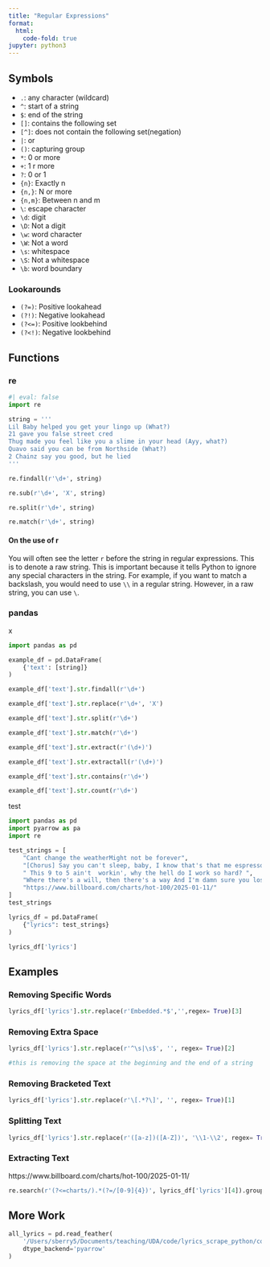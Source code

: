```yaml
---
title: "Regular Expressions"
format:
  html:
    code-fold: true
jupyter: python3
---
```


## Symbols

- `.`: any character (wildcard)
- `^`: start of a string 
- `$`: end of the string 
- `[]`: contains the following set
- `[^]`: does not contain the following set(negation) 
- `|`: or
- `()`: capturing group
- `*`: 0 or more 
- `+`: 1 r more 
- `?`: 0 or 1 
- `{n}`: Exactly n
- `{n,}`: N or more
- `{n,m}`: Between n and m 
- `\`: escape character 
- `\d`: digit
- `\D`: Not a digit
- `\w`: word character
- `\W`: Not a word
- `\s`: whitespace
- `\S`: Not a whitespace
- `\b`: word boundary 


### Lookarounds

- `(?=)`: Positive lookahead
- `(?!)`: Negative lookahead
- `(?<=)`: Positive lookbehind
- `(?<!)`: Negative lookbehind


## Functions

### re

```python
#| eval: false
import re

string = '''
Lil Baby helped you get your lingo up (What?)
21 gave you false street cred
Thug made you feel like you a slime in your head (Ayy, what?)
Quavo said you can be from Northside (What?)
2 Chainz say you good, but he lied
'''

re.findall(r'\d+', string) 

re.sub(r'\d+', 'X', string)

re.split(r'\d+', string)

re.match(r'\d+', string)
```

#### On the use of r

You will often see the letter `r` before the string in regular expressions. This is to denote a raw string. This is important because it tells Python to ignore any special characters in the string. For example, if you want to match a backslash, you would need to use `\\` in a regular string. However, in a raw string, you can use `\`. 

### pandas
x
```python
import pandas as pd

example_df = pd.DataFrame(
    {'text': [string]}
)

example_df['text'].str.findall(r'\d+')

example_df['text'].str.replace(r'\d+', 'X')

example_df['text'].str.split(r'\d+')

example_df['text'].str.match(r'\d+')

example_df['text'].str.extract(r'(\d+)')

example_df['text'].str.extractall(r'(\d+)')

example_df['text'].str.contains(r'\d+')

example_df['text'].str.count(r'\d+')
```
test

```python
import pandas as pd
import pyarrow as pa
import re
```

```python
test_strings = [
    "Cant change the weatherMight not be forever",
    "[Chorus] Say you can't sleep, baby, I know that's that me espresso [verse 1]",
    " This 9 to 5 ain't  workin', why the hell do I work so hard? ",
    "Where there's a will, then there's a way And I'm damn sure you lost it Embedded lyrics here", 
    "https://www.billboard.com/charts/hot-100/2025-01-11/"
]
test_strings

```

```python
lyrics_df = pd.DataFrame(
    {"lyrics": test_strings}
)

lyrics_df['lyrics']
```

## Examples

### Removing Specific Words

```python
lyrics_df['lyrics'].str.replace(r'Embedded.*$','',regex= True)[3]
```

### Removing Extra Space

```python
lyrics_df['lyrics'].str.replace(r'^\s|\s$', '', regex= True)[2]

#this is removing the space at the beginning and the end of a string 
```

### Removing Bracketed Text

```python
lyrics_df['lyrics'].str.replace(r'\[.*?\]', '', regex= True)[1]
```

### Splitting Text

```python
lyrics_df['lyrics'].str.replace(r'([a-z])([A-Z])', '\\1-\\2', regex= True)[0]
```

### Extracting Text
https://www.billboard.com/charts/hot-100/2025-01-11/
```python
re.search(r'(?<=charts/).*(?=/[0-9]{4})', lyrics_df['lyrics'][4]).group(0)

```

## More Work

```python
all_lyrics = pd.read_feather(
    '/Users/sberry5/Documents/teaching/UDA/code/lyrics_scrape_python/complete_lyrics_2025.feather', 
    dtype_backend='pyarrow'
)
```